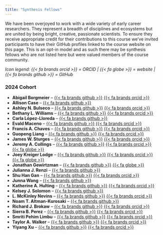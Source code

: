 ```yaml
---
title: "Synthesis Fellows"
---
```


We have been overjoyed to work with a wide variety of early career researchers. They represent a breadth of disciplines and ecosystems but are united by being bright, creative, passionate scientists. To ensure they receive appropriate credit for their contributions to this course we've invited participants to have their GitHub profiles linked to the course website on this page. This is an opt-in model and as such there may be synthesis fellows who are not listed here but were valued members of the course community.

_Icon legend: {{< fa brands orcid >}} = ORCID | {{< fa globe >}} = website | {{< fa brands github >}} = GitHub_

:::{.panel-tabset}

### 2024 Cohort

- **Abigail Borgmeier** -- [{{< fa brands github >}}](https://github.com/aeborgmeier) [{{< fa brands orcid >}}](https://orcid.org/0009-0003-7244-6255)
- **Allison Case** -- [{{< fa brands github >}}](https://github.com/allie-case)
- **Ashley N. Bulseco** -- [{{< fa brands github >}}](https://github.com/abulseco) [{{< fa brands orcid >}}](https://orcid.org/0000-0001-5322-3070)
- **Bethany L. Williams** -- [{{< fa brands github >}}](https://github.com/bethany-williams) [{{< fa brands orcid >}}](https://orcid.org/0000-0002-0899-5132)
- **Carla López-Lloreda** -- [{{< fa brands github >}}](https://github.com/carlalopezll) 
- **Evald Maceno** -- [{{< fa brands github >}}](https://github.com/Emaceno79) [{{< fa brands orcid >}}](https://orcid.org/0009-0001-2873-4466)
- **Francis A. Chaves** -- [{{< fa brands github >}}](https://github.com/Francis-Chaves) [{{< fa brands orcid >}}](https://orcid.org/0000-0002-0013-6755)
- **Guopeng Liang** -- [{{< fa brands github >}}](https://github.com/guopeng-liang) [{{< fa brands orcid >}}](https://orcid.org/0000-0001-5514-785X)
- **James W. Sturges** -- [{{< fa brands github >}}](https://github.com/jwsturges1) [{{< fa brands orcid >}}](https://orcid.org/0009-0005-1321-0466)
- **Jeremy A. Collings** -- [{{< fa brands github >}}](https://github.com/jeremyacollings) [{{< fa brands orcid >}}](https://orcid.org/0000-0003-0263-7171) [{{< fa globe >}}](https://jeremycollings.com/)
- **Joey Kreiger Lodge** -- [{{< fa brands github >}}](https://github.com/joeykriegerlodge) [{{< fa brands orcid >}}]() [{{< fa globe >}}]()
- **Jonathan Gewirtzman** -- [{{< fa brands github >}}](https://github.com/jgewirtzman) [{{< fa globe >}}](https://www.jongewirtzman.com/)
- **Julianna J. Renzi** -- [{{< fa brands github >}}](https://github.com/juliannajollyrenzi)
- **Shu Han Gan** -- [{{< fa brands github >}}](https://github.com/moricandia) [{{< fa brands orcid >}}](https://orcid.org/0000-0002-8699-3669)
- **Junna Wang** -- [{{< fa brands github >}}](https://github.com/jnawang)
- **Katherine A. Hulting** -- [{{< fa brands github >}}](https://github.com/hultingk) [{{< fa brands orcid >}}](https://orcid.org/0000-0003-1434-267X)
- **Kelsey J. Solomon** -- [{{< fa brands github >}}](https://github.com/kjsolomon)
- **L. McKinley Nevins** -- [{{< fa brands github >}}](https://github.com/lmnevins) [{{< fa brands orcid >}}](https://orcid.org/0000-0001-6340-5900)
- **Noam T. Altman-Kurosaki** -- [{{< fa brands github >}}](github.com/naltmank)
- **Richard J. Brokaw** -- [{{< fa brands github >}}](https://github.com/rbrokaw) [{{< fa brands orcid >}}](https://orcid.org/0000-0002-8504-0049)
- **Sierra B. Perez** -- [{{< fa brands github >}}](https://github.com/sbperez) [{{< fa brands orcid >}}](https://orcid.org/0000-0002-7279-3201)
- **Smriti Pehim Limbu** -- [{{< fa brands github >}}](https://github.com/Smritipehimlimbu) [{{< fa brands orcid >}}](https://orcid.org/0000-0001-9086-7895)
- **Taylor A. Walker** -- [{{< fa brands github >}}](https://github.com/twalker1999) [{{< fa brands orcid >}}](https://orcid.org/0000-0002-2174-9569)
- **Yiyang Xu** -- [{{< fa brands github >}}](https://github.com/Ian-Yiyang) [{{< fa brands orcid >}}](https://orcid.org/0000-0002-7279-3201)

:::
